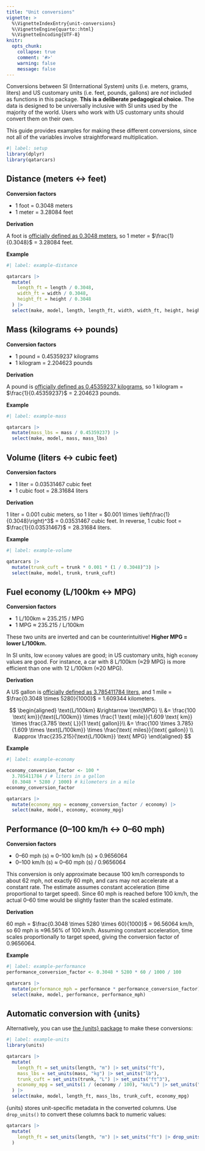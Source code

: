 ```yaml
---
title: "Unit conversions"
vignette: >
  %\VignetteIndexEntry{unit-conversions}
  %\VignetteEngine{quarto::html}
  %\VignetteEncoding{UTF-8}
knitr:
  opts_chunk:
    collapse: true
    comment: '#>'
    warning: false
    message: false
---
```


Conversions between SI (International System) units (i.e. meters, grams, liters) and US customary units (i.e. feet, pounds, gallons) are *not* included as functions in this package. **This is a deliberate pedagogical choice.** The data is designed to be universally inclusive with SI units used by the majority of the world. Users who work with US customary units should convert them on their own.

This guide provides examples for making these different conversions, since not all of the variables involve straightforward multiplication.

```r
#| label: setup
library(dplyr)
library(qatarcars)
```

## Distance (meters ↔ feet)

**Conversion factors**

- 1 foot = 0.3048 meters 
- 1 meter = 3.28084 feet

**Derivation**

A foot is [officially defined as 0.3048 meters](https://en.wikipedia.org/wiki/Foot_(unit)), so 1 meter = $\frac{1}{0.3048}$ = 3.28084 feet.

**Example**

```r
#| label: example-distance

qatarcars |>
  mutate(
    length_ft = length / 0.3048,
    width_ft = width / 0.3048,
    height_ft = height / 0.3048
  ) |>
  select(make, model, length, length_ft, width, width_ft, height, height_ft)
```


## Mass (kilograms ↔ pounds)

**Conversion factors**

- 1 pound = 0.45359237 kilograms
- 1 kilogram = 2.204623 pounds

**Derivation**

A pound is [officially defined as 0.45359237 kilograms](https://en.wikipedia.org/wiki/International_yard_and_pound), so 1 kilogram = $\frac{1}{0.45359237}$ = 2.204623 pounds.

**Example**

```r
#| label: example-mass

qatarcars |>
  mutate(mass_lbs = mass / 0.45359237) |>
  select(make, model, mass, mass_lbs)
```


## Volume (liters ↔ cubic feet)

**Conversion factors**

- 1 liter = 0.03531467 cubic feet
- 1 cubic foot = 28.31684 liters

**Derivation**

1 liter = 0.001 cubic meters, so 1 liter = $0.001 \times \left(\frac{1}{0.3048}\right)^3$ = 0.03531467 cubic feet. In reverse, 1 cubic foot = $\frac{1}{0.03531467}$ = 28.31684 liters.

**Example**

```r
#| label: example-volume

qatarcars |>
  mutate(trunk_cuft = trunk * 0.001 * (1 / 0.3048)^3) |>
  select(make, model, trunk, trunk_cuft)
```

## Fuel economy (L/100km ↔ MPG)

**Conversion factors**

- 1 L/100km ≈ 235.215 / MPG
- 1 MPG ≈ 235.215 / L/100km

::: {.callout-note}
These two units are inverted and can be counterintuitive! **Higher MPG = lower L/100km.**

In SI units, low `economy` values are good; in US customary units, high `economy` values are good. For instance, a car with 8 L/100km (≈29 MPG) is more efficient than one with 12 L/100km (≈20 MPG).
:::

**Derivation**

A US gallon is [officially defined as 3.785411784 liters](https://en.wikipedia.org/wiki/Gallon#US_gallon), and 1 mile = $\frac{0.3048 \times 5280}{1000}$ = 1.609344 kilometers.

$$
\begin{aligned}
\text{L/100km} &\rightarrow \text{MPG} \\
&= \frac{100 \text{ km}}{\text{L/100km}} \times \frac{1 \text{ mile}}{1.609 \text{ km}} \times \frac{3.785 \text{ L}}{1 \text{ gallon}}\\
&= \frac{100 \times 3.785}{1.609 \times \text{L/100km}} \times \frac{\text{ miles}}{\text{ gallon}} \\
&\approx \frac{235.215}{\text{L/100km}} \text{ MPG}
\end{aligned}
$$

**Example**

```r
#| label: example-economy

economy_conversion_factor <- 100 *
  3.785411784 / # liters in a gallon
  (0.3048 * 5280 / 1000) # kilometers in a mile
economy_conversion_factor

qatarcars |>
  mutate(economy_mpg = economy_conversion_factor / economy) |>
  select(make, model, economy, economy_mpg)
```


## Performance (0--100 km/h ↔ 0--60 mph)

**Conversion factors**

- 0--60 mph (s) ≈ 0--100 km/h (s) × 0.9656064
- 0--100 km/h (s) ≈ 0--60 mph (s) / 0.9656064

::: {.callout-note}
This conversion is only approximate because 100 km/h corresponds to about 62 mph, not exactly 60 mph, and cars may not accelerate at a constant rate. The estimate assumes constant acceleration (time proportional to target speed). Since 60 mph is reached before 100 km/h, the actual 0--60 time would be slightly faster than the scaled estimate.
:::

**Derivation**

60 mph = $\frac{0.3048 \times 5280 \times 60}{1000}$ = 96.56064 km/h, so 60 mph is ≈96.56% of 100 km/h. Assuming constant acceleration, time scales proportionally to target speed, giving the conversion factor of 0.9656064.

**Example**

```r
#| label: example-performance
performance_conversion_factor <- 0.3048 * 5280 * 60 / 1000 / 100

qatarcars |>
  mutate(performance_mph = performance * performance_conversion_factor) |>
  select(make, model, performance, performance_mph)
```

## Automatic conversion with {units}

Alternatively, you can use [the {units} package](https://cran.r-project.org/package=units) to make these conversions:

```r
#| label: example-units
library(units)

qatarcars |>
  mutate(
    length_ft = set_units(length, "m") |> set_units("ft"),
    mass_lbs = set_units(mass, "kg") |> set_units("lb"),
    trunk_cuft = set_units(trunk, "L") |> set_units("ft^3"),
    economy_mpg = set_units(1 / (economy / 100), "km/L") |> set_units("mi/gallon")
  ) |>
  select(make, model, length_ft, mass_lbs, trunk_cuft, economy_mpg)
```

::: {.callout-tip}

{units} stores unit-specific metadata in the converted columns. Use `drop_units()` to convert these columns back to numeric values:

```.r
qatarcars |>
  mutate(
    length_ft = set_units(length, "m") |> set_units("ft") |> drop_units()
  )
```

:::
